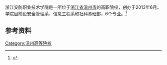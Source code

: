 {{University
|名称 = 浙江安防职业技术学院
|图像名称 = 
|图像大小 = 
|图像说明 = 
|校训 = 
|学生 =1120
|研究生 =
|established = 2013年
|类型 = 公立
|院长 = 戴海东
|city = [[温州|温州]]
|country = {{Flagicon|China}}[[中国|中国]]
| location =  {{CHN}}[[浙江省|浙江省]][[温州市|温州市]][[瓯海区|瓯海区]]瓯海大道2555号
|隶属 = 
|网站 = http://www.zjist.cn/
}}
浙江安防职业技术学院是一所位于[[浙江省|浙江省]][[温州市|温州市]]的高职院校，创办于2013年6月。学院目前设安全管理系、信息工程系和社科基础部，6个专业。<ref>{{cite web|url=http://www.zjist.cn/Col/Col2/Index.aspx|title=学院简介|publisher=浙江安防职业技术学院网|language=zh-cn|access-date=2016-05-10|archive-date=2020-02-22|archive-url=https://web.archive.org/web/20200222090824/http://www.zjist.cn/Col/Col2/Index.aspx|dead-url=no}}</ref>


== 参考资料 ==
<references />

{{浙江高等院校}}[[Category:温州高等院校|Category:温州高等院校]]
